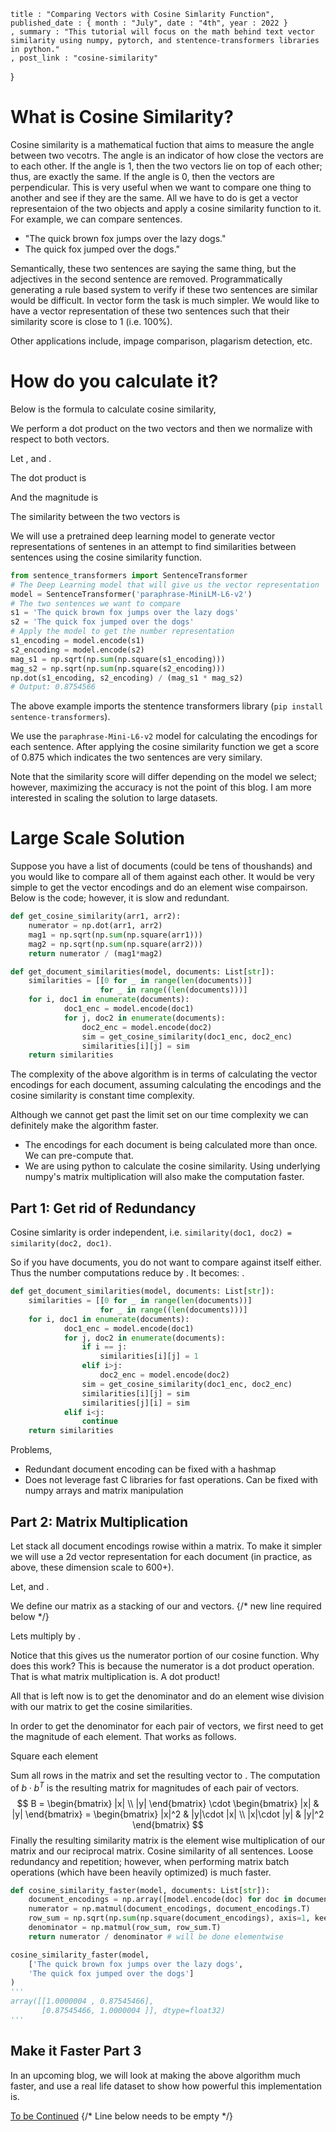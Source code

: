 
    title : "Comparing Vectors with Cosine Simlarity Function", 
    published_date : { month : "July", date : "4th", year : 2022 }
    , summary : "This tutorial will focus on the math behind text vector similarity using numpy, pytorch, and stentence-transformers libraries in python."
    , post_link : "cosine-similarity"
}

# What is Cosine Similarity? 
Cosine similarity is a mathematical fuction that aims to measure the angle between two vecotrs. The angle is an indicator of how close the vectors are to each other. If the angle is 1, then the two vectors lie on top of each other; thus, are exactly the same. If the angle is 0, then the vectors are perpendicular. This is very useful when we want to compare one thing to another and see if they are the same. All we have to do is get a vector representaion of the two objects and apply a cosine similarity function to it. For example, we can compare sentences.

* "The quick brown fox jumps over the lazy dogs."
* The quick fox jumped over the dogs."

Semantically, these two sentences are saying the same thing, but the adjectives in the second sentence are removed. Programmatically generating a rule based system to verify if these two sentences are similar would be difficult. In vector form the task is much simpler. We would like to have a vector representation of these two sentences such that their similarity score is close to 1 (i.e. 100%).

Other applications include, impage comparison, plagarism detection, etc.

# How do you calculate it?
Below is the formula to calculate cosine similarity, 
<BlockMath math="cos(\theta) = \frac{x y}{\Vert x \Vert \cdot \Vert y \Vert}" /> 

We perform a dot product on the two vectors and then we normalize with respect to both vectors.

Let <InlineMath math="x=[1,2,3]"/>, and <InlineMath math="y=[4,5,6]"/>. 

The dot product is
<BlockMath math="[1,2,3] \cdot [4,5,6] = 3 + 10 + 18 = 32" />

And the magnitude is 
<BlockMath math="1^2 + 2^2 + 3^2 = 1+ 4 + 9 = 14" />
<BlockMath math="4^2 + 5^2 + 6^2 = 77" />

The similarity between the two vectors is 
<BlockMath math="\frac{32}{14\cdot 77} = 0.029" />

We will use a pretrained deep learning model to generate vector representations of sentenes in an attempt to find similarities between sentences using the cosine similarity function.

```python 
from sentence_transformers import SentenceTransformer
# The Deep Learning model that will give us the vector representation
model = SentenceTransformer('paraphrase-MiniLM-L6-v2')
# The two sentences we want to compare
s1 = 'The quick brown fox jumps over the lazy dogs'
s2 = 'The quick fox jumped over the dogs'
# Apply the model to get the number representation
s1_encoding = model.encode(s1)
s2_encoding = model.encode(s2)
mag_s1 = np.sqrt(np.sum(np.square(s1_encoding)))
mag_s2 = np.sqrt(np.sum(np.square(s2_encoding)))
np.dot(s1_encoding, s2_encoding) / (mag_s1 * mag_s2)
# Output: 0.8754566
```

The above example imports the stentence transformers library (`pip install sentence-transformers`). 

We use the `paraphrase-Mini-L6-v2` model for calculating the encodings for each sentence. After applying the cosine similarity function we get a score of 0.875 which indicates the two sentences are very similary. 

Note that the similarity score will differ depending on the model we select; however, maximizing the accuracy is not the point of this blog. I am more interested in scaling the solution to large datasets.

# Large Scale Solution
Suppose you have a list of documents (could be tens of thoushands) and you would like to compare all of them against each other. It would be very simple to get the vector encodings and do an element wise compairson. Below is the code; however, it is slow and redundant.

```python 
def get_cosine_similarity(arr1, arr2):
    numerator = np.dot(arr1, arr2)
    mag1 = np.sqrt(np.sum(np.square(arr1)))
    mag2 = np.sqrt(np.sum(np.square(arr2)))
    return numerator / (mag1*mag2)

def get_document_similarities(model, documents: List[str]):
    similarities = [[0 for _ in range(len(documents))] 
                    for _ in range((len(documents)))]
    for i, doc1 in enumerate(documents):
            doc1_enc = model.encode(doc1)
            for j, doc2 in enumerate(documents):
                doc2_enc = model.encode(doc2)
                sim = get_cosine_similarity(doc1_enc, doc2_enc)
                similarities[i][j] = sim
    return similarities
```

The complexity of the above algorithm is <InlineMath math="O(n^2)"/> in terms of calculating the vector encodings for each document, assuming calculating the encodings and the cosine similarity is constant time complexity.

Although we cannot get past the <InlineMath math="O(n^2)" /> limit set on our time complexity we can definitely make the algorithm faster.
* The encodings for each document is being calculated more than once. We can pre-compute that. 
* We are using python to calculate the cosine similarity. Using underlying numpy's matrix multiplication will also make the computation faster.

## Part 1: Get rid of Redundancy
Cosine simlarity is order independent, i.e. `similarity(doc1, doc2) = similarity(doc2, doc1)`.

So if you have <InlineMath math="n" /> documents, you do not want to compare against itself either. Thus the number computations reduce by <InlineMath math="\frac{1}{2}" />. It becomes:  <InlineMath math="(n^2-1) / 2"/>. 
```python 
def get_document_similarities(model, documents: List[str]):
    similarities = [[0 for _ in range(len(documents))]
                    for _ in range((len(documents)))]
    for i, doc1 in enumerate(documents):
            doc1_enc = model.encode(doc1)
            for j, doc2 in enumerate(documents):
                if i == j:
                    similarities[i][j] = 1
                elif i>j:
                    doc2_enc = model.encode(doc2)
                sim = get_cosine_similarity(doc1_enc, doc2_enc)
                similarities[i][j] = sim
                similarities[j][i] = sim
            elif i<j:
                continue
    return similarities
```

Problems,
* Redundant document encoding can be fixed with a hashmap
* Does not leverage fast C libraries for fast operations. Can be fixed with numpy arrays and matrix manipulation

## Part 2: Matrix Multiplication
Let stack all document encodings rowise within a matrix. To make it simpler we will use a 2d vector representation for each document (in practice, as above, these dimension scale to 600+). 

Let, <InlineMath math="x = [a,b]"/> and <InlineMath math="y = [c,d]"/>.

We define our <InlineMath math="A" /> matrix as a stacking of our <InlineMath math="x"/> and <InlineMath math="y"/> vectors. 
{/* new line required below */}

<BlockMath math="A = \begin{bmatrix}
   a & b \\
   c & d
\end{bmatrix}"/> 

Lets multiply <InlineMath math="A" /> by <InlineMath math="A^T"/>. 
<BlockMath math="AA^T = \begin{bmatrix}
   a & b \\
   c & d
\end{bmatrix} \cdot \begin{bmatrix}
   a & c \\
   b & d
\end{bmatrix} =  \begin{bmatrix}
   a^2+b^2 & ac+bd \\
   ca+db & c^2+d^2
\end{bmatrix} = \begin{bmatrix}
   x x & xy \\
   yx & yy
\end{bmatrix}" />

Notice that this gives us the numerator portion of our cosine function. Why does this work? This is because the numerator is a dot product operation. That is what matrix multiplication is. A dot product!

All that is left now is to get the denominator and do an element wise division with our <InlineMath math="A" /> matrix to get the cosine similarities. 

In order to get the denominator for each pair of vectors, we first need to get the magnitude of each element. That works as follows.

Square each element
<BlockMath math="A^2 = \begin{bmatrix}
   a & b \\
   c & d
\end{bmatrix}^{ \circ 2} = \begin{bmatrix}
   a^2 & b^2 \\
   c^2 & d^2
\end{bmatrix}" />

Sum all rows in the <InlineMath math="A^2"/> matrix and set the resulting vector to <InlineMath math="b" />. 
<BlockMath math="b = \begin{bmatrix}
   \sqrt{a^2 + b^2} \\
   \sqrt{c^2 + d^2}
\end{bmatrix} = \begin{bmatrix}
   |x| \\
   |y|
\end{bmatrix}" />
The computation of $b \cdot b^T$ is the resulting matrix for magnitudes of each pair of vectors.
$$
B = \begin{bmatrix}
   |x| \\
   |y|
\end{bmatrix} \cdot \begin{bmatrix}
   |x| &
   |y|
\end{bmatrix} = \begin{bmatrix}
   |x|^2 & |y|\cdot |x| \\
   |x|\cdot |y| & |y|^2
\end{bmatrix}
$$
Finally the resulting similarity matrix is the element wise multiplication of our <InlineMath math="A" /> matrix and our reciprocal <InlineMath math="\frac{1}{B}" /> matrix.
<BlockMath math="S = A \circledast \frac{1}{B}"/>
Cosine similarity of all sentences. Loose redundancy and repetition; however, when performing matrix batch operations (which have been heavily optimized) is much faster.
```python 
def cosine_similarity_faster(model, documents: List[str]):
    document_encodings = np.array([model.encode(doc) for doc in documents])
    numerator = np.matmul(document_encodings, document_encodings.T)
    row_sum = np.sqrt(np.sum(np.square(document_encodings), axis=1, keepdims=True))
    denominator = np.matmul(row_sum, row_sum.T)
    return numerator / denominator # will be done elementwise 

cosine_similarity_faster(model, 
    ['The quick brown fox jumps over the lazy dogs',
    'The quick fox jumped over the dogs']
)
'''
array([[1.0000004 , 0.87545466],
       [0.87545466, 1.0000004 ]], dtype=float32)
'''
```

## Make it Faster Part 3
In an upcoming blog, we will look at making the above algorithm much faster, and use a real life dataset to show how powerful this implementation is.

<a className="text-indigo-600" href="/cosine-similarity-pt-2">To be Continued</a>
{/* Line below needs to be empty */}

